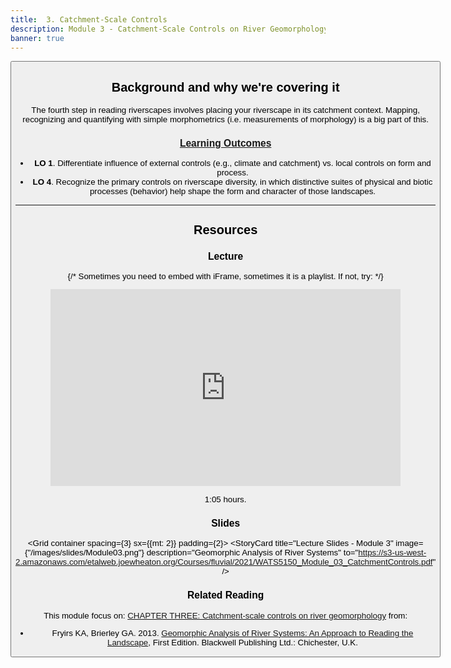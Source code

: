 ```yaml
---
title: 	3. Catchment-Scale Controls
description: Module 3 - Catchment-Scale Controls on River Geomorphology
banner: true
---
```


<Button to="/Assignments/module-03_assignment" title="See Corresponding Assignment" fullWidth color="secondary" iconName="AssignmentTurnedIn" />

## Background and why we're covering it

The fourth step in reading riverscapes involves placing your riverscape in its catchment context. Mapping, recognizing and quantifying with simple morphometrics (i.e. measurements of morphology) is a big part of this. 

### [Learning Outcomes](/syllabus/#course-objectives)

- **LO 1**. Differentiate influence of external controls (e.g., climate and catchment) vs. local controls on form and process. 
- **LO 4**. Recognize the primary controls on riverscape diversity, in which distinctive suites of physical and biotic processes (behavior) help shape the form and character of those landscapes. 


------
## Resources
### Lecture
{/* Sometimes you need to embed with iFrame, sometimes it is a playlist. If not, try:
<Youtube id="A0gm-b6xsog?si=yGpQW8Xb9Gi31MfI" caption="Joe's Module 1 Lecture"/> 
*/}

<div align="center">
<iframe width="560" height="315" src="https://www.youtube.com/embed/videoseries?list=PL0ZiZg4rilzJwx_00rfvJOBjTy6hyQiRh" frameborder="0" allow="autoplay; encrypted-media" allowfullscreen></iframe>
</div>

<Icon iconName="AccessTime" /> 1:05 hours.

### Slides

<Grid container spacing={3} sx={{mt: 2}} padding={2}>
      <StoryCard 
        title="Lecture Slides - Module 3"
        image={"/images/slides/Module03.png"}
        description="Geomorphic Analysis of River Systems"
        to="https://s3-us-west-2.amazonaws.com/etalweb.joewheaton.org/Courses/fluvial/2021/WATS5150_Module_03_CatchmentControls.pdf" />
</Grid> 


### Related Reading


This module focus on:  [CHAPTER THREE: Catchment-scale controls on river geomorphology](https://ebookcentral-proquest-com.dist.lib.usu.edu/lib/usu/reader.action?docID=1032536&ppg=45) from:
- Fryirs KA, Brierley GA. 2013. [Geomorphic Analysis of River Systems: An Approach to Reading the Landscape](https://www.wiley.com/en-au/Geomorphic+Analysis+of+River+Systems%3A+An+Approach+to+Reading+the+Landscape-p-9781405192743), First Edition.  Blackwell Publishing Ltd.: Chichester, U.K.






